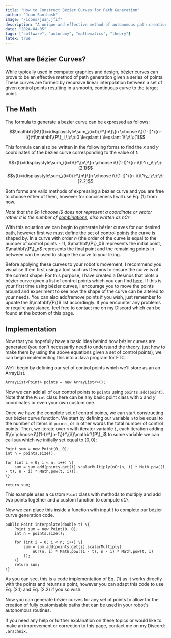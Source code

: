 ```yaml
---
title: "How to Construct Bézier Curves for Path Generation"
author: "Juan Santhosh"
image: "/icons/juan.jfif"
description: "A unique and effective method of autonomous path creation."
date: "2024-04-05"
tags: ["software", "autonomy", "mathematics", "theory"]
latex: true
---
```


## What are B&eacute;zier Curves?

While typically used in computer graphics and design, b&eacute;zier curves can prove to be an effective method of path generation given a series of points. These curves are formed by recursive linear interpolation between a set of given control points resulting in a smooth, continuous curve to the target point.

## The Math

The formula to generate a bezier curve can be expressed as follows:

$$\mathbf\{B\}(t)=\displaystyle\sum_\{i=0\}^\{n\}\{n \choose i\}(1-t)^\{n-i\}t^i\mathbf\{P\}_i,\:\:\:\:0 \leqslant t \leqslant 1\:\:\:\:(1)$$

This formula can also be written in the following forms to find the $x$ and $y$ coordinates of the b&eacute;zier curve corresponding to the value of $t$.

$$x(t)=\displaystyle\sum_\{i=0\}^\{n\}\{n \choose i\}(1-t)^\{n-i\}t^ix_i\:\:\:\:(2.1)$$
$$y(t)=\displaystyle\sum_\{i=0\}^\{n\}\{n \choose i\}(1-t)^\{n-i\}t^iy_i\:\:\:\:\:(2.2)$$

Both forms are valid methods of expressing a b&eacute;zier curve and you are free to choose either of them, however for conciseness I will use Eq. (1) from now.

*Note that the $n \choose i$ does not represent a coordinate or vector rather it is the number of [combinations](https://en.wikipedia.org/wiki/Combination), also written as $nCr$*

With this equation we can begin to generate b&eacute;zier curves for our desired path, however first we must define the set of control points the curve is shaped by. In a curve with order $n$ (the order of the curve is equal to the number of control points - 1), $\mathbf\{P\}_0$ represents the initial point, $\mathbf\{P\}_n$ represents the final point and the remaining points in between can be used to shape the curve to your liking.

Before applying these curves to your robot's movement, I recommend you visualise them first using a tool such as Desmos to ensure the curve is of the correct shape. For this purpose, I have created a Desmos that plots a b&eacute;zier curve given a list of control points which you can find [here](https://www.desmos.com/calculator/midaxwpsdf). If this is your first time using b&eacute;zier curves, I encourage you to move the points around and experiment to see how the shape of the curve can be altered to your needs. You can also add/remove points if you wish, just remember to update the $\mathbf\{P\}$ list accordingly. If you encounter any problems or require assistance, feel free to contact me on my Discord which can be found at the bottom of this page.

## Implementation

Now that you hopefully have a basic idea behind how b&eacute;zier curves are generated (you don't necessarily need to understand the theory, just how to make them by using the above equations given a set of control points), we can begin implementing this into a Java program for FTC.

We'll begin by defining our set of control points which we'll store as an an ArrayList.
```
ArrayList<Point> points = new ArrayList<>();
```
Now we can add all of our control points to `points` using `points.add(point)`. Note that the `Point` class here can be any basic point class with $x$ and $y$ coordinates or even your own custom one.

Once we have the complete set of control points, we can start constructing our b&eacute;zier curve function. We start by defining our variable `n` to be equal to the number of items in `points`, or in other words the total number of control points. Then, we iterate over `n` with iterator variable `i`, each iteration adding $\{n \choose i\}(1-t)^\{n-1\}t^\{i\}\mathbf\{P\}_i$ to some variable we can call `sum` which we initially set equal to $(0, 0)$;

```
Point sum = new Point(0, 0);
int n = points.size();

for (int i = 0; i < n; i++) \{
    sum = sum.add(points.get(i).scalarMultiply(nCr(n, i) * Math.pow((1 - t), n - i) * Math.pow(t, i)));
\}

return sum;
```

This example uses a custom `Point` class with methods to multiply and add two points together and a custom function to compute $nCr$.

Now we can place this inside a function with input $t$ to complete our b&eacute;zier curve generation code.

```
public Point interpolate(double t) \{
    Point sum = new Point(0, 0);
    int n = points.size();  

    for (int i = 0; i < n; i++) \{  
        sum = sum.add(points.get(i).scalarMultiply(
            nCr(n, i) * Math.pow((1 - t), n - i) * Math.pow(t, i)
        ));
    \}
    return sum;
\}
```

As you can see, this is a code implementation of Eq. (1) as it works directly with the points and returns a point, however you can adapt this code to use Eq. (2.1) and Eq. (2.2) if you so wish.

Now you can generate b&eacute;zier curves for any set of points to allow for the creation of fully customisable paths that can be used in your robot's autonomous routines.

If you need any help or further explanation on these topics or would like to make an improvement or correction to this page, contact me on my Discord: `.arachnix`.